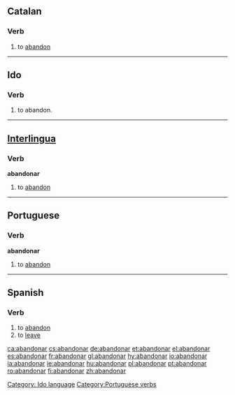 ==Catalan==
===Verb===
# to [[abandon]]

----

==Ido==
===Verb===
# to abandon.
[[Category: Ido language]]

----

==[[Interlingua]]==
===Verb===
'''abandonar'''

# to [[abandon]]

----

==Portuguese==
===Verb===
'''abandonar'''

# to [[abandon]]

[[Category:Portuguese verbs]]

----

==Spanish==
===Verb===
{{es-verb-ar|stem=abandon}}
# to [[abandon]]
# to [[leave]]

{{Template:es:-ar|abandon}}

[[ca:abandonar]]
[[cs:abandonar]]
[[de:abandonar]]
[[et:abandonar]]
[[el:abandonar]]
[[es:abandonar]]
[[fr:abandonar]]
[[gl:abandonar]]
[[hy:abandonar]]
[[io:abandonar]]
[[ia:abandonar]]
[[ie:abandonar]]
[[hu:abandonar]]
[[pl:abandonar]]
[[pt:abandonar]]
[[ro:abandonar]]
[[fi:abandonar]]
[[zh:abandonar]]